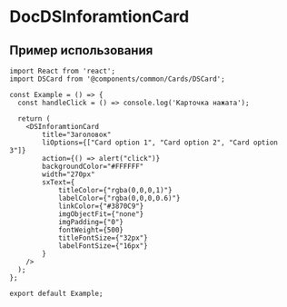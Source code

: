 # DocDSInforamtionCard

## Пример использования

```tsx
import React from 'react';
import DSCard from '@components/common/Cards/DSCard';

const Example = () => {
  const handleClick = () => console.log('Карточка нажата');

  return (
    <DSInforamtionCard
        title="Заголовок"
        liOptions={["Card option 1", "Card option 2", "Card option 3"]}
        action={() => alert("click")}
        backgroundColor="#FFFFFF"
        width="270px"
        sxText={
            titleColor={"rgba(0,0,0,1)"}
            labelColor={"rgba(0,0,0,0.6)"}
            linkColor={"#3870C9"}
            imgObjectFit={"none"}
            imgPadding={"0"}
            fontWeight={500}
            titleFontSize={"32px"}
            labelFontSize={"16px"}
        }
    />
  );
};

export default Example;
```